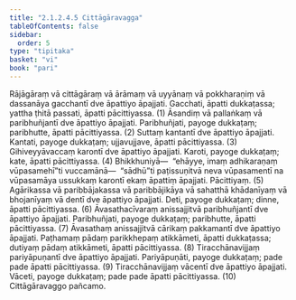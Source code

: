 ```yaml
---
title: "2.1.2.4.5 Cittāgāravagga"
tableOfContents: false
sidebar:
  order: 5
type: "tipitaka"
basket: "vi"
book: "pari"
---
```



<DynamicBreadcrumb />

<Division number="235" book="pari">

<Paragraph number="921" book="pari">
Rājāgāraṃ vā cittāgāraṃ vā ārāmaṃ vā uyyānaṃ vā pokkharaṇiṃ vā dassanāya gacchantī dve āpattiyo āpajjati. Gacchati, āpatti dukkaṭassa; yattha ṭhitā passati, āpatti pācittiyassa. (1)
</Paragraph>

<Paragraph number="922" book="pari">
Āsandiṃ vā pallaṅkaṃ vā paribhuñjantī dve āpattiyo āpajjati. Paribhuñjati, payoge dukkaṭaṃ; paribhutte, āpatti pācittiyassa. (2)
</Paragraph>

<Paragraph number="923" book="pari">
Suttaṃ kantantī dve āpattiyo āpajjati. Kantati, payoge dukkaṭaṃ; ujjavujjave, āpatti pācittiyassa. (3)
</Paragraph>

<Paragraph number="924" book="pari">
Gihiveyyāvaccaṃ karontī dve āpattiyo āpajjati. Karoti, payoge dukkaṭaṃ; kate, āpatti pācittiyassa. (4)
</Paragraph>

<Paragraph number="925" book="pari">
Bhikkhuniyā—  “ehāyye, imaṃ adhikaraṇaṃ vūpasamehī”ti vuccamānā—  “sādhū”ti paṭissuṇitvā neva vūpasamentī na vūpasamāya ussukkaṃ karontī ekaṃ āpattiṃ āpajjati. Pācittiyaṃ. (5)
</Paragraph>

<Paragraph number="926" book="pari">
Agārikassa vā paribbājakassa vā paribbājikāya vā sahatthā khādanīyaṃ vā bhojanīyaṃ vā dentī dve āpattiyo āpajjati. Deti, payoge dukkaṭaṃ; dinne, āpatti pācittiyassa. (6)
</Paragraph>

<Paragraph number="927" book="pari">
Āvasathacīvaraṃ anissajjitvā paribhuñjantī dve āpattiyo āpajjati. Paribhuñjati, payoge dukkaṭaṃ; paribhutte, āpatti pācittiyassa. (7)
</Paragraph>

<Paragraph number="928" book="pari">
Āvasathaṃ anissajjitvā cārikaṃ pakkamantī dve āpattiyo āpajjati. Paṭhamaṃ pādaṃ parikkhepaṃ atikkāmeti, āpatti dukkaṭassa; dutiyaṃ pādaṃ atikkāmeti, āpatti pācittiyassa. (8)
</Paragraph>

<Paragraph number="929" book="pari">
Tiracchānavijjaṃ pariyāpuṇantī dve āpattiyo āpajjati. Pariyāpuṇāti, payoge dukkaṭaṃ; pade pade āpatti pācittiyassa. (9)
</Paragraph>

<Paragraph number="930" book="pari">
Tiracchānavijjaṃ vācentī dve āpattiyo āpajjati. Vāceti, payoge dukkaṭaṃ; pade pade āpatti pācittiyassa. (10)

</Paragraph>
</Division>

<Paragraph number="931" type="center" book="pari">
Cittāgāravaggo pañcamo.
</Paragraph>
